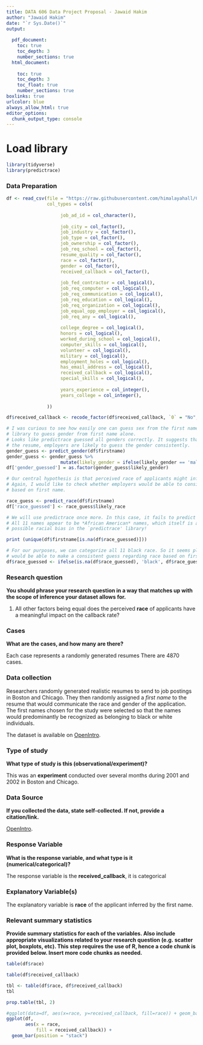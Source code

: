 ```yaml
---
title: DATA 606 Data Project Proposal - Jawaid Hakim
author: "Jawaid Hakim"
date: "`r Sys.Date()`"
output:
  
  pdf_document: 
    toc: true
    toc_depth: 3
    number_sections: true
  html_document:
    
    toc: true
    toc_depth: 3
    toc_float: true
    number_sections: true
boxlinks: true
urlcolor: blue
always_allow_html: true
editor_options: 
  chunk_output_type: console
---
```


# Load library

```r
library(tidyverse)
library(predictrace)
```

### Data Preparation

```r
df <- read_csv(file = "https://raw.githubusercontent.com/himalayahall/CUNY-DATA606/master/Project/resume_callback.csv",
               col_types = cols(
                   
                    job_ad_id = col_character(),
                    
                    job_city = col_factor(),
                    job_industry = col_factor(),
                    job_type = col_factor(),
                    job_ownership = col_factor(),
                    job_req_school = col_factor(),
                    resume_quality = col_factor(),
                    race = col_factor(),
                    gender = col_factor(),
                    received_callback = col_factor(),
 
                    job_fed_contractor = col_logical(),
                    job_req_computer = col_logical(),
                    job_req_communication = col_logical(),
                    job_req_education = col_logical(),
                    job_req_organization = col_logical(),
                    job_equal_opp_employer = col_logical(),
                    job_req_any = col_logical(),
                    
                    college_degree = col_logical(),
                    honors = col_logical(),
                    worked_during_school = col_logical(),
                    computer_skills = col_logical(),
                    volunteer = col_logical(),
                    military = col_logical(),
                    employment_holes = col_logical(),
                    has_email_address = col_logical(),
                    received_callback = col_logical(),
                    special_skills = col_logical(),
                    
                    years_experience = col_integer(),
                    years_college = col_integer(),
                     
               ))

df$received_callback <- recode_factor(df$received_callback, `0` = "No",  `1` = "Yes")

# I was curious to see how easily one can guess sex from the first name. We make use the predictrace
# library to guess gender from first name alone.    
# Looks like predictrace guessed all genders correctly. It suggests that, based on the first name on 
# the resume, employers are likely to guess the gender consistently.
gender_guess <- predict_gender(df$firstname)
gender_guess <- gender_guess %>%
                    mutate(likely_gender = ifelse(likely_gender == 'male', 'm', 'f'))
df['gender_guessed'] = as.factor(gender_guess$likely_gender)

# Our central hypothesis is that perceived race of applicants might influence the callback rate.
# Again, I would like to check whether employers would be able to consistently guess the same race 
# based on first name.

race_guess <- predict_race(df$firstname)
df['race_guessed'] <- race_guess$likely_race

# We will use predictrace once more. In this case, it fails to predict the race for 11 unique first names.
# All 11 names appear to be *African American* names, which itself is an interesting observation on
# possible racial bias in the `predictrace' library!

print (unique(df$firstname[is.na(df$race_guessed)]))

# For our purposes, we can categorize all 11 black race. So it seems plausible that employers 
# would be able to make a consistent guess regarding race based on first name.
df$race_guessed <- ifelse(is.na(df$race_guessed), 'black', df$race_guessed)

```

### Research question

**You should phrase your research question in a way that matches up with the scope of inference your dataset allows for.**

1. All other factors being equal does the perceived **race** of applicants have a meaningful impact on the callback rate?

### Cases

**What are the cases, and how many are there?**

Each case represents a randomly generated resumes There are 4870 cases.

### Data collection

Researchers randomly generated realistic resumes to send to job postings in Boston and Chicago. They then randomly assigned 
a *first name* to the resume that would communicate the race and gender of the application. The first names chosen for the study 
were selected so that the names would predominantly be recognized as belonging to black or white individuals. 

The dataset is available on [OpenIntro](https://www.openintro.org/data/index.php?data=resume). 

### Type of study

**What type of study is this (observational/experiment)?**

This was an **experiment** conducted over several months during 2001 and 2002 in Boston and Chicago.

### Data Source

**If you collected the data, state self-collected. If not, provide a citation/link.**

[OpenIntro](https://www.openintro.org/data/index.php?data=resume). 

### Response Variable

**What is the response variable, and what type is it (numerical/categorical)?**

The response variable is the **received_callback**, it is categorical

### Explanatory Variable(s)

The explanatory variable is **race** of the applicant inferred by the first name.

### Relevant summary statistics

**Provide summary statistics for each of the variables. Also include appropriate visualizations related to your research question (e.g. scatter plot, boxplots, etc). This step requires the use of R, hence a code chunk is provided below. Insert more code chunks as needed.**

```r
table(df$race)
```

```r
table(df$received_callback)
```


```r
tbl <- table(df$race, df$received_callback)
tbl
```

```r
prop.table(tbl, 2)
```


```r
#ggplot(data=df, aes(x=race, y=received_callback, fill=race)) + geom_bar(stat="identity")
ggplot(df, 
       aes(x = race, 
           fill = received_callback)) + 
  geom_bar(position = "stack")
```

